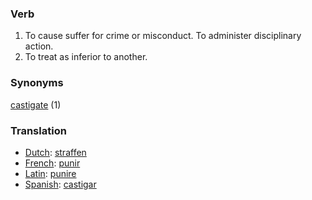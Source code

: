 === Verb ===

#To cause suffer for crime or misconduct. To administer disciplinary action. 
#To treat as inferior to another.

=== Synonyms ===
[[castigate]] (1)
=== Translation ===
*[[Dutch]]: [[straffen]]
*[[French]]: [[punir]]
*[[Latin]]: [[punire]]
*[[Spanish]]: [[castigar]]
